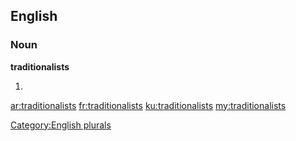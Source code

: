 ==English==

===Noun===
'''traditionalists'''

# {{plural of|traditionalist}}

[[Category:English plurals]]

[[ar:traditionalists]]
[[fr:traditionalists]]
[[ku:traditionalists]]
[[my:traditionalists]]
